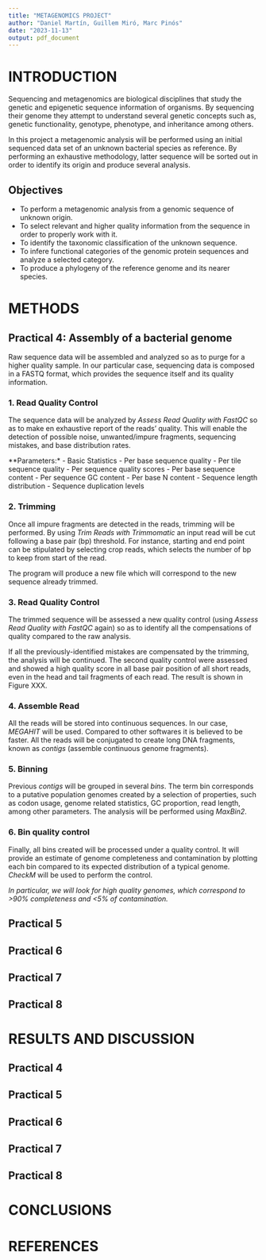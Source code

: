 ```yaml
---
title: "METAGENOMICS PROJECT"
author: "Daniel Martín, Guillem Miró, Marc Pinós"
date: "2023-11-13"
output: pdf_document
---
```



# INTRODUCTION
Sequencing and metagenomics are biological disciplines that study the genetic and epigenetic sequence information of organisms. By sequencing their genome they attempt to understand several genetic concepts such as, genetic functionality, genotype, phenotype, and inheritance among others.  


In this project a metagenomic analysis will be performed using an initial sequenced data set of an unknown bacterial species as reference. By performing an exhaustive methodology, latter sequence will be sorted out in order to identify its origin and produce several analysis. 


## Objectives
- To perform a metagenomic analysis from a genomic sequence of unknown origin.
- To select relevant and higher quality information from the sequence in order to properly work with it.
- To identify the taxonomic classification of the unknown sequence.
- To infere functional categories of the genomic protein sequences and analyze a selected category.
- To produce a phylogeny of the reference genome and its nearer species. 


# METHODS

## Practical 4: Assembly of a bacterial genome
Raw sequence data will be assembled and analyzed so as to purge for a higher quality sample. In our particular case, sequencing data is composed in a FASTQ format, which provides the sequence itself and its quality information.

### 1. Read Quality Control
The sequence data will be analyzed by _Assess Read Quality with FastQC_ so as to make en exhaustive report of the reads' quality. This will enable the detection of possible noise, unwanted/impure fragments, sequencing mistakes, and base distribution rates.

**Parameters:*
- Basic Statistics
- Per base sequence quality
- Per tile sequence quality
- Per sequence quality scores
- Per base sequence content
- Per sequence GC content
- Per base N content
- Sequence length distribution
- Sequence duplication levels

### 2. Trimming
Once all impure fragments are detected in the reads, trimming will be performed. By using _Trim Reads with Trimmomatic_ an input read will be cut following a base pair (bp) threshold. For instance, starting and end point can be stipulated by selecting crop reads, which selects the number of bp to keep from start of the read.

The program will produce a new file which will correspond to the new sequence already trimmed. 

### 3. Read Quality Control
The trimmed sequence will be assessed a new quality control (using _Assess Read Quality with FastQC_ again) so as to identify all the compensations of quality compared to the raw analysis. 

If all the previously-identified mistakes are compensated by the trimming, the analysis will be continued. The second quality control were assessed and showed a high quality score in all base pair position of all short reads, even in the head and tail fragments of each read. The result is shown in Figure XXX.









### 4. Assemble Read
All the reads will be stored into continuous sequences. In our case, _MEGAHIT_ will be used. Compared to other softwares it is believed to be faster. All the reads will be conjugated to create long DNA fragments, known as *contigs* (assemble continuous genome fragments). 

### 5. Binning
Previous *contigs* will be grouped in several *bins*. The term bin corresponds to a putative population genomes created by a selection of properties, such as codon usage, genome related statistics, GC proportion, read length, among other parameters. The analysis will be performed using _MaxBin2_.

### 6. Bin quality control
Finally, all bins created will be processed under a quality control. It will provide an estimate of genome completeness and contamination by plotting each bin compared to its expected distribution of a typical genome. _CheckM_ will be used to perform the control.

*In particular, we will look for high quality genomes, which correspond to  >90% completeness and <5% of contamination.*

















## Practical 5
## Practical 6
## Practical 7
## Practical 8


# RESULTS AND DISCUSSION

## Practical 4
## Practical 5
## Practical 6
## Practical 7
## Practical 8

# CONCLUSIONS

# REFERENCES